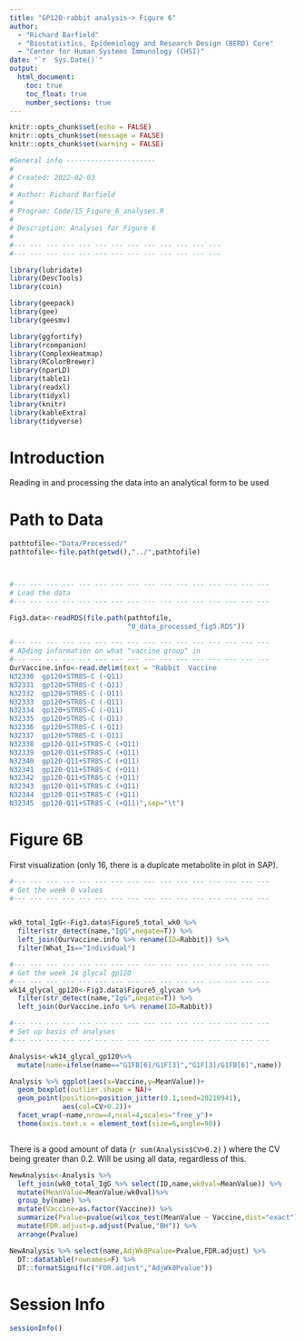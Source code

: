 ```yaml
---
title: "GP120-rabbit analysis-> Figure 6"
author: 
  - "Richard Barfield"
  - "Biostatistics, Epidemiology and Research Design (BERD) Core"
  - "Center for Human Systems Immunology (CHSI)"
date: "`r  Sys.Date()`"
output: 
  html_document:
    toc: true
    toc_float: true
    number_sections: true
---
```


```r
knitr::opts_chunk$set(echo = FALSE)
knitr::opts_chunk$set(message = FALSE)
knitr::opts_chunk$set(warning = FALSE)
```

```r
#General info ----------------------
#
# Created: 2022-02-03
#
# Author: Richard Barfield
#
# Program: Code/15_Figure_6_analyses.R
#
# Description: Analyses for Figure 6
#                
#--- --- --- --- --- --- --- --- --- --- --- --- --- 
#--- --- --- --- --- --- --- --- --- --- --- --- --- 
```

```r

library(lubridate)
library(DescTools)
library(coin)

library(geepack)
library(gee)
library(geesmv)

library(ggfortify)
library(rcompanion)
library(ComplexHeatmap)
library(RColorBrewer)
library(nparLD)
library(table1)
library(readxl)
library(tidyxl)
library(knitr)
library(kableExtra)
library(tidyverse)

```

# Introduction

Reading in and processing the data into an analytical form to be used

# Path to Data

```r



pathtofile<-"Data/Processed/"
pathtofile<-file.path(getwd(),"../",pathtofile)



#--- --- --- --- --- --- --- --- --- --- --- --- --- --- --- ---
# Load the data
#--- --- --- --- --- --- --- --- --- --- --- --- --- --- --- ---

Fig3.data<-readRDS(file.path(pathtofile,
                             "0_data_processed_fig5.RDS"))

#--- --- --- --- --- --- --- --- --- --- --- --- --- --- --- ---
# ADding information on what "vaccine group" in
#--- --- --- --- --- --- --- --- --- --- --- --- --- --- --- ---
OurVaccine.info<-read.delim(text = "Rabbit	Vaccine
N32330	gp120+STR8S-C (-Q11)
N32331	gp120+STR8S-C (-Q11)
N32332	gp120+STR8S-C (-Q11)
N32333	gp120+STR8S-C (-Q11)
N32334	gp120+STR8S-C (-Q11)
N32335	gp120+STR8S-C (-Q11)
N32336	gp120+STR8S-C (-Q11)
N32337	gp120+STR8S-C (-Q11)
N32338	gp120-Q11+STR8S-C (+Q11)
N32339	gp120-Q11+STR8S-C (+Q11)
N32340	gp120-Q11+STR8S-C (+Q11)
N32341	gp120-Q11+STR8S-C (+Q11)
N32342	gp120-Q11+STR8S-C (+Q11)
N32343	gp120-Q11+STR8S-C (+Q11)
N32344	gp120-Q11+STR8S-C (+Q11)
N32345	gp120-Q11+STR8S-C (+Q11)",sep="\t")


```

# Figure 6B

First visualization (only 16, there is a duplcate metabolite in plot in SAP).

```r



#--- --- --- --- --- --- --- --- --- --- --- --- --- --- --- ---
# Get the week 0 values
#--- --- --- --- --- --- --- --- --- --- --- --- --- --- --- ---


wk0_total_IgG<-Fig3.data$Figure5_total_wk0 %>% 
  filter(str_detect(name,"IgG",negate=T)) %>% 
  left_join(OurVaccine.info %>% rename(ID=Rabbit)) %>% 
  filter(What_Is=="Individual")

#--- --- --- --- --- --- --- --- --- --- --- --- --- --- --- ---
# Get the week 14 glycal gp120
#--- --- --- --- --- --- --- --- --- --- --- --- --- --- --- ---
wk14_glycal_gp120<-Fig3.data$Figure5_glycan %>% 
  filter(str_detect(name,"IgG",negate=T)) %>% 
  left_join(OurVaccine.info %>% rename(ID=Rabbit))

#--- --- --- --- --- --- --- --- --- --- --- --- --- --- --- ---
# Set up basis of analyses
#--- --- --- --- --- --- --- --- --- --- --- --- --- --- --- ---

Analysis<-wk14_glycal_gp120%>% 
  mutate(name=ifelse(name=="G1FB[6]/G1F[3]","G1F[3]/G1FB[6]",name))

Analysis %>% ggplot(aes(x=Vaccine,y=MeanValue))+
  geom_boxplot(outlier.shape = NA)+
  geom_point(position=position_jitter(0.1,seed=20210941),
             aes(col=CV>0.2))+
  facet_wrap(~name,nrow=4,ncol=4,scales="free_y")+
  theme(axis.text.x = element_text(size=6,angle=90))



```


There is a good amount of data (`r sum(Analysis$CV>0.2)` ) where the CV being greater than 0.2. Will be using all data, regardless of this.


```r

NewAnalysis<-Analysis %>% 
  left_join(wk0_total_IgG %>% select(ID,name,wk0val=MeanValue)) %>% 
  mutate(MeanValue=MeanValue/wk0val)%>% 
  group_by(name) %>% 
  mutate(Vaccine=as.factor(Vaccine)) %>% 
  summarize(Pvalue=pvalue(wilcox_test(MeanValue ~ Vaccine,dist="exact"))[1]) %>% 
  mutate(FDR.adjust=p.adjust(Pvalue,"BH")) %>% 
  arrange(Pvalue)

NewAnalysis %>% select(name,AdjWk0Pvalue=Pvalue,FDR.adjust) %>% 
  DT::datatable(rownames=F) %>% 
  DT::formatSignif(c("FDR.adjust","AdjWk0Pvalue"))

```


# Session Info

```r
sessionInfo()
```
